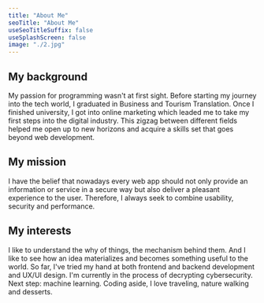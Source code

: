 ```yaml
---
title: "About Me"
seoTitle: "About Me"
useSeoTitleSuffix: false
useSplashScreen: false
image: "./2.jpg"
---
```


## My background
My passion for programming wasn't at first sight. Before starting my journey into the tech world, I graduated in Business and Tourism Translation. Once I finished university, I got into online marketing which leaded me to take my first steps into the digital industry. This zigzag between different fields helped me open up to new horizons and acquire a skills set that goes beyond web development.

## My mission
I have the belief that nowadays every web app should not only provide an information or service in a secure way but also deliver a pleasant experience to the user. Therefore, I always seek to combine usability, security and performance.

## My interests
I like to understand the why of things, the mechanism behind them. And I like to see how an idea materializes and becomes something useful to the world. So far, I've tried my hand at both frontend and backend development and UX/UI design. I'm currently in the process of decrypting cybersecurity. Next step: machine learning. Coding aside, I love traveling, nature walking and desserts.